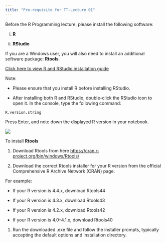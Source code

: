 ```yaml
---
title: "Pre-requisite for TT-Lecture 01"
---
```


Before the R Programming lecture, please install the following software:

i.  **R**

ii. **RStudio**

If you are a Windows user, you will also need to install an additional software package: **Rtools**.

[Click here to view R and RStudio installation guide](https://r4fun.netlify.app/blog/topic1/)

Note:

-   Please ensure that you install R before installing RStudio.

-   After installing both R and RStudio, double-click the RStudio icon to open it. In the console, type the following command:

`R.version.string`

Press Enter, and note down the displayed R version in your notebook.

![](img1.png)

To install **Rtools**

1.  Download Rtools from here <https://cran.r-project.org/bin/windows/Rtools/>

2.  Download the correct Rtools installer for your R version from the official Comprehensive R Archive Network (CRAN) page.

For example:

-   If your R version is 4.4.x, download Rtools44

-   If your R version is 4.3.x, download Rtools43

-   If your R version is 4.2.x, download Rtools42

-   If your R version is 4.0–4.1.x, download Rtools40

1.  Run the downloaded .exe file and follow the installer prompts, typically accepting the default options and installation directory.
